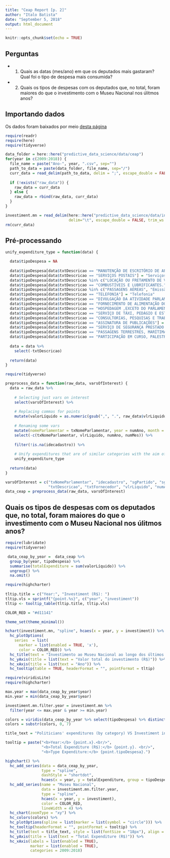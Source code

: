 ```yaml
---
title: "Ceap Report [p. 2]"
author: "Italo Batista"
date: "September 5, 2018"
output: html_document
---
```


```r
knitr::opts_chunk$set(echo = TRUE)
```

## Perguntas
- 1. Quais as datas (mes/ano) em que os deputados mais gastaram? Qual foi o tipo de despesa mais consumida?  
- 2. Quais os tipos de despesas com os deputados que, no total, foram maiores do que o investimento com o Museu Nacional nos úlitmos anos?  

## Importando dados

Os dados foram baixados por meio [desta página](http://www2.camara.leg.br/transparencia/cota-para-exercicio-da-atividade-parlamentar/dados-abertos-cota-parlamentar)

```r
require(readr)
require(here)
require(tidyverse)

data_folder = here::here("predictive_data_science/data/ceap")
for(year in c(2009:2018)) {
  file_name = paste("Ano-", year, ".csv", sep="")
  path_to_data = paste(data_folder, file_name, sep="/")
  curr_data = read_delim(path_to_data, delim = ";", escape_double = FALSE, trim_ws = TRUE)
  
  if (!exists("raw_data")) {
    raw_data = curr_data
  } else {
    raw_data = rbind(raw_data, curr_data)
  }
}

investiment.mn = read_delim(here::here("predictive_data_science/data/investimento-mn.csv"), 
                            delim="\t", escape_double = FALSE, trim_ws = TRUE)
rm(curr_data)
```


## Pré-processando

```r
unify_expenditure_type = function(data) {

  data$tipoDespesa = NA
  
  data$tipoDespesa[data$txtDescricao == "MANUTENÇÃO DE ESCRITÓRIO DE APOIO À ATIVIDADE PARLAMENTAR"] = "Escritório"
  data$tipoDespesa[data$txtDescricao == "SERVIÇOS POSTAIS"] = "Serviços Postais"
  data$tipoDespesa[data$txtDescricao %in% c("LOCAÇÃO OU FRETAMENTO DE VEÍCULOS AUTOMOTORES", "LOCAÇÃO OU FRETAMENTO DE AERONAVES", "LOCAÇÃO OU FRETAMENTO DE EMBARCAÇÕES", "LOCAÇÃO DE VEÍCULOS AUTOMOTORES OU FRETAMENTO DE EMBARCAÇÕES")] = "Locação de veículos"
  data$tipoDespesa[data$txtDescricao == "COMBUSTÍVEIS E LUBRIFICANTES."] = "Combustíveis"
  data$tipoDespesa[data$txtDescricao %in% c("PASSAGENS AÉREAS", "Emissão Bilhete Aéreo")] = "Passagens aéreas"
  data$tipoDespesa[data$txtDescricao == "TELEFONIA"] = "Telefonia"
  data$tipoDespesa[data$txtDescricao == "DIVULGAÇÃO DA ATIVIDADE PARLAMENTAR."] = "Divulgação de atividade parlamentar"
  data$tipoDespesa[data$txtDescricao == "FORNECIMENTO DE ALIMENTAÇÃO DO PARLAMENTAR"] = "Alimentação"
  data$tipoDespesa[data$txtDescricao == "HOSPEDAGEM ,EXCETO DO PARLAMENTAR NO DISTRITO FEDERAL."] = "Hospedagem"
  data$tipoDespesa[data$txtDescricao == "SERVIÇO DE TÁXI, PEDÁGIO E ESTACIONAMENTO"] = "Locomoção"
  data$tipoDespesa[data$txtDescricao == "CONSULTORIAS, PESQUISAS E TRABALHOS TÉCNICOS."] = "Consultoria"
  data$tipoDespesa[data$txtDescricao == "ASSINATURA DE PUBLICAÇÕES"] = "Revistas/Jornais"
  data$tipoDespesa[data$txtDescricao == "SERVIÇO DE SEGURANÇA PRESTADO POR EMPRESA ESPECIALIZADA."] = "Segurança particular"
  data$tipoDespesa[data$txtDescricao == "PASSAGENS TERRESTRES, MARÍTIMAS OU FLUVIAIS"] = "Passagens (exceto aéreas)"
  data$tipoDespesa[data$txtDescricao == "PARTICIPAÇÃO EM CURSO, PALESTRA OU EVENTO SIMILAR"] = "Cursos e palestras"
  
  data = data %>% 
    select(-txtDescricao)
  
  return(data)
}
```

```r
require(tidyverse)

preprocess_data = function(raw_data, varsOfInterest) {
  data = raw_data %>%
  
    # Selecting just vars on interest
    select(varsOfInterest) %>%
  
    # Replacing commas for points
    mutate(valorLíquido = as.numeric(gsub(",", ".", raw_data$vlrLiquido))) %>%
    
    # Renaming some vars
    mutate(nomeParlamentar = txNomeParlamentar, year = numAno, month = numMes) %>%
    select(-c(txNomeParlamentar, vlrLiquido, numAno, numMes)) %>%
  
    filter(!is.na(idecadastro)) %>%
    
    # Unify expenditures that are of similar categories with the aim of reduce number o categories
    unify_expenditure_type
  
  return(data)
}

varsOfInterest = c("txNomeParlamentar", "idecadastro", "sgPartido", "sgUF", 
                   "txtDescricao", "txtFornecedor", "vlrLiquido", "numAno", "numMes")
data_ceap = preprocess_data(raw_data, varsOfInterest)
```

## Quais os tipos de despesas com os deputados que, no total, foram maiores do que o investimento com o Museu Nacional nos úlitmos anos?

```r
require(lubridate)
require(tidyverse)

 data_ceap_by_year =  data_ceap %>%
  group_by(year, tipoDespesa) %>%
  summarise(totalExpenditure = sum(valorLíquido)) %>%
  ungroup() %>%
  na.omit()
```

```r
require(highcharter)
    
tltip.title = c("Year:", "Investiment (R$): ")
tltip.vls = sprintf("{point.%s}", c("year", "investiment"))
tltip <- tooltip_table(tltip.title, tltip.vls)

COLOR_RED = "#d11141"

theme_set(theme_minimal())

hchart(investiment.mn, "spline", hcaes(x = year, y = investiment)) %>%
  hc_plotOptions(
    series  = list(
      marker = list(enabled = TRUE, 'x'),
      color = COLOR_RED)) %>%
  hc_title(text = "Investimento ao Museu Nacional ao longo dos últimos anos") %>%
  hc_yAxis(title = list(text = "Valor total do investimento (R$)")) %>%
  hc_xAxis(title = list(text = "Ano")) %>%
  hc_tooltip(table = TRUE, headerFormat = "", pointFormat = tltip)
```

```r
require(viridisLite)
require(highcharter)

max.year = max(data_ceap_by_year$year)
min.year = min(data_ceap_by_year$year)

investiment.mn.filter.year = investiment.mn %>%
  filter(year <= max.year & year >= min.year)

colors = viridis(data_ceap_by_year %>% select(tipoDespesa) %>% distinct() %>% nrow())
colors = substr(colors, 0, 7)

title_text = "Politicians' expenditures (by category) VS Investiment in National Museum"

tooltip = paste("<b>Year:</b> {point.x}.<br/>",
                "<b>Total Expenditure (R$):</b> {point.y}. <br/>",
                "<b>Type Expenditure:</b> {point.tipoDespesa}.")

highchart() %>%
  hc_add_series(data = data_ceap_by_year, 
                type = "spline", 
                dashStyle = "shortdot", 
                hcaes(x = year, y = totalExpenditure, group = tipoDespesa)) %>%
  hc_add_series(name = "Museu Nacional", 
                data = investiment.mn.filter.year, 
                type = "spline", 
                hcaes(x = year, y = investiment), 
                color = COLOR_RED,
                lineWidth = 4) %>%
  hc_chart(zoomType = "xy") %>%
  hc_colors(colors) %>%
  hc_plotOptions(spline = list(marker = list(symbol = "circle"))) %>%
  hc_tooltip(headerFormat = "", pointFormat = tooltip) %>%
  hc_title(text = title_text, style = list(fontSize = "18px"), align = "left") %>%
  hc_yAxis(title = list(text = "Total Expenditure (R$)")) %>%
  hc_xAxis(labels = list(enabled = TRUE),
           marker = list(enabled = TRUE),
           categories = 2009:2018)
```
